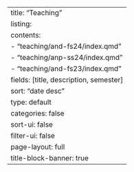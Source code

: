 ---
title: "Teaching"
listing:
  contents:
    - "teaching/and-fs24/index.qmd"
    - "teaching/anp-ss24/index.qmd"
    - "teaching/and-fs23/index.qmd"
  fields: [title, description, semester]
  sort: "date desc"
  type: default 
  categories: false
  sort-ui: false
  filter-ui: false
page-layout: full
title-block-banner: true
---